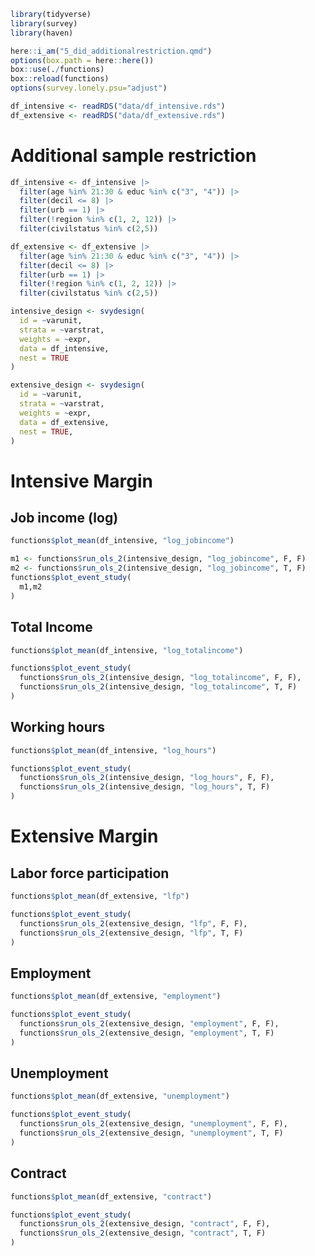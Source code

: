 ```r
library(tidyverse)
library(survey)
library(haven)

here::i_am("5_did_additionalrestriction.qmd")
options(box.path = here::here())
box::use(./functions)
box::reload(functions)
options(survey.lonely.psu="adjust")

df_intensive <- readRDS("data/df_intensive.rds")
df_extensive <- readRDS("data/df_extensive.rds")
```

# Additional sample restriction

```r
df_intensive <- df_intensive |> 
  filter(age %in% 21:30 & educ %in% c("3", "4")) |>
  filter(decil <= 8) |>
  filter(urb == 1) |> 
  filter(!region %in% c(1, 2, 12)) |> 
  filter(civilstatus %in% c(2,5))

df_extensive <- df_extensive |> 
  filter(age %in% 21:30 & educ %in% c("3", "4")) |>
  filter(decil <= 8) |>
  filter(urb == 1) |> 
  filter(!region %in% c(1, 2, 12)) |> 
  filter(civilstatus %in% c(2,5))

intensive_design <- svydesign(
  id = ~varunit, 
  strata = ~varstrat, 
  weights = ~expr, 
  data = df_intensive, 
  nest = TRUE
)

extensive_design <- svydesign(
  id = ~varunit, 
  strata = ~varstrat, 
  weights = ~expr, 
  data = df_extensive, 
  nest = TRUE,
)
```

# Intensive Margin

## Job income (log)

```r
functions$plot_mean(df_intensive, "log_jobincome")
```


```r
m1 <- functions$run_ols_2(intensive_design, "log_jobincome", F, F)
m2 <- functions$run_ols_2(intensive_design, "log_jobincome", T, F)
functions$plot_event_study(
  m1,m2
)
```


## Total Income

```r
functions$plot_mean(df_intensive, "log_totalincome")
```


```r
functions$plot_event_study(
  functions$run_ols_2(intensive_design, "log_totalincome", F, F), 
  functions$run_ols_2(intensive_design, "log_totalincome", T, F)
)
```



## Working hours

```r
functions$plot_mean(df_intensive, "log_hours")
```

```r
functions$plot_event_study(
  functions$run_ols_2(intensive_design, "log_hours", F, F),
  functions$run_ols_2(intensive_design, "log_hours", T, F)
)
```


# Extensive Margin

## Labor force participation

```r
functions$plot_mean(df_extensive, "lfp")
```

```r
functions$plot_event_study(
  functions$run_ols_2(extensive_design, "lfp", F, F),
  functions$run_ols_2(extensive_design, "lfp", T, F)
)
```



## Employment

```r
functions$plot_mean(df_extensive, "employment")
```

```r
functions$plot_event_study(
  functions$run_ols_2(extensive_design, "employment", F, F),
  functions$run_ols_2(extensive_design, "employment", T, F)
)
```


## Unemployment

```r
functions$plot_mean(df_extensive, "unemployment")
```

```r
functions$plot_event_study(
  functions$run_ols_2(extensive_design, "unemployment", F, F),
  functions$run_ols_2(extensive_design, "unemployment", T, F)
)
```


## Contract

```r
functions$plot_mean(df_extensive, "contract")
```


```r
functions$plot_event_study(
  functions$run_ols_2(extensive_design, "contract", F, F), 
  functions$run_ols_2(extensive_design, "contract", T, F)
)
```


